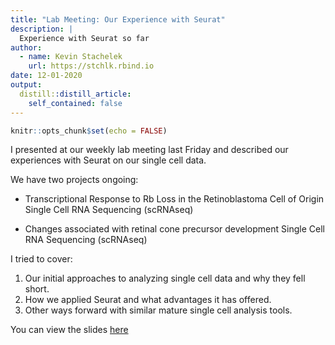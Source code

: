```yaml
---
title: "Lab Meeting: Our Experience with Seurat"
description: |
  Experience with Seurat so far
author:
  - name: Kevin Stachelek
    url: https://stchlk.rbind.io
date: 12-01-2020
output:
  distill::distill_article:
    self_contained: false
---
```



```r
knitr::opts_chunk$set(echo = FALSE)
```

I presented at our weekly lab meeting last Friday and described our experiences with Seurat on our single cell data. 

We have two projects ongoing: 

- Transcriptional Response to Rb Loss in the Retinoblastoma Cell of Origin
  Single Cell RNA Sequencing (scRNAseq)

- Changes associated with retinal cone precursor development
  Single Cell RNA Sequencing (scRNAseq)
  
I tried to cover:

1. Our initial approaches to analyzing single cell data and why they fell short.
2. How we applied Seurat and what advantages it has offered.
3. Other ways forward with similar mature single cell analysis tools. 

You can view the slides [here](slides/single_cell_seurat_lab_meeting.html)
